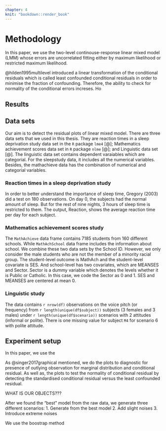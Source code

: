 ```yaml
---
chapter: 4
knit: "bookdown::render_book"
---
```



# Methodology

In this paper, we use the two-level continouse-response linear mixed model (LMM) whose errors are uncorrelated fitting either by maximum likelihood or restricted maximum likelihood. 
<!-- The model is introduced in Sector 2. -->

@hilden1995multilevel introduced a linear transformation of the conditional residuals which is called least confounded conditional residuals in order to minimise the fraction of confounding. Therefore, the ability to check for normality of the conditional errors increses.
Ho



## Results

## Data sets

Our aim is to detect the residual plots of linear mixed model. There are three data sets that we used in this thesis. They are reaction times in a sleep deprivation study data set in the `R` package `lme4` [@]; Mathematics achievement scores data set in `R` package `nlme` [@]; and Linguistic data set [@]. The linguistic data set contains dependent varaiables which are categorial. For the sleepstudy data, it includes all the numerical variables. Besides, the mathachieve data has the combination of numerical and categorial variables.

### Reaction times in a sleep deprivation study

In order to better understand the importance of sleep time, Gregory (2003) did a test on 180 observations. On day 0, the subjects had the normal amount of sleep. But for the rest of nine nights, 3 hours of sleep time is restricted to them. The output, Reaction, shows the average reaction time per day for each subject.

### Mathematics achievement scores study

The `MathAchieve` data frame contains 7185 students from 160 different schools. While `MathAchSchool` data frame includes the information about school. We combine these two data sets by the School ID. However, we only consider the male students who are not the member of a minority racial group. The student-level outcome is MathAch and the student-level covariate is SES. And school-level has two covariates, which are MEANSES and Sector. Sector is a dummy variable which denotes the levels whether it is Public or Catholic. In this case, we code the Sector as 0 and 1. SES and MEANSES are centered at mean 0.

### Linguistic study

The data contains `r nrow(df)` observations on the voice pitch (or frequency) from `r length(unique(df$subject))` subjects (3 females and 3 males) under `r length(unique(df$scenario))` scenarios with 2 attitudes (informal or polite). There is one missing value for subject `M4` for scenario 6 with polite attitude.

## Experiment setup

In this paper, we use the

As @singer2017graphical mentioned, we do the plots to diagnostic for presence of outlying observation for marginal distribution and conditional residual. As well as, the plots to test the normality of conditional residual by detecting the standardised conditional residual versus the least confounded residual. 

WHAT IS OUR OBJECTS???

After we found the "best" model from the raw data, we generate three different scenarios:
1. Generate from the best model
2. Add slight noises
3. Introduce extreme noises

We use the boostrap method
